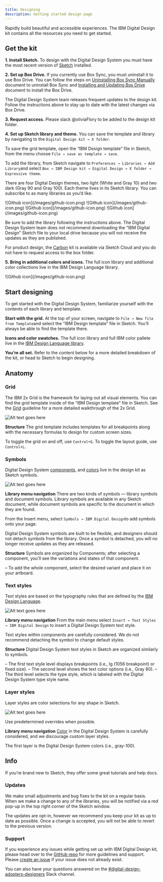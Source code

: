 ```yaml
---
title: Designing
description: Getting started design page
---
```


<PageDescription>

Rapidly build beautiful and accessible experiences. The IBM Digital Design kit contains all the resources you need to get started.

</PageDescription>

## Get the kit

**1. Install Sketch.**
To design with the Digital Design System you must have the most recent version of [Sketch](https://www.sketch.com) installed.

**2. Set up Box Drive.**
If you currently use Box Sync, you must uninstall it to use Box Drive. You can follow the steps on [Uninstalling Box Sync Manually](#) document to uninstall Box Sync and [Installing and Updating Box Drive](#) document to install the Box Drive.

The Digital Design System team releases frequent updates to the design kit. Follow the instructions above to stay up to date with the latest changes via Box Drive.

**3. Request access.**
Please slack @oliviaFlory to be added to the design kit folder.

**4. Set up Sketch library and theme.**
You can save the template and library by navigating to the `Digital Design kit → X folder`. 

To save the grid template, open the “IBM Design template” file in Sketch, from the menu choose `File → save as template → save`.

To add the library, from Sketch navigate to `Preferences → Libraries → Add Library`and select `Box → IBM Design kit → Digital Design → X folder → Expressive theme`.

There are four Digital Design themes, two light (White and Gray 10) and two dark (Gray 90 and Gray 100). Each theme lives in its Sketch library. You can subscribe to as many libraries as you’d like.

<Row className="resource-card-group">
  <Column colMd={4} colLg={4} noGutterSm>
    <ResourceCard
      subTitle="White theme"
      href="https://www.carbondesignsystem.com"
    >
      ![Github icon](/images/github-icon.png)
    </ResourceCard>
  </Column>
  <Column colMd={4} colLg={4} noGutterSm>
    <ResourceCard
      subTitle="Gray 10 theme
(coming soon)"
      href="https://www.carbondesignsystem.com"
    >
      ![Github icon](/images/github-icon.png)
    </ResourceCard>
  </Column>
</Row>

<Row className="resource-card-group">
  <Column colMd={4} colLg={4} noGutterSm>
    <ResourceCard
      subTitle="Gray 90 theme
(coming soon)"
      href="https://www.carbondesignsystem.com"
    >
      ![Github icon](/images/github-icon.png)
    </ResourceCard>
  </Column>
  <Column colMd={4} colLg={4} noGutterSm>
    <ResourceCard
      subTitle="Gray 100 theme
(coming soon)"
      href="https://www.carbondesignsystem.com"
    >
      ![Github icon](/images/github-icon.png)
    </ResourceCard>
  </Column>
</Row>

Be sure to add the library following the instructions above. The Digital Design System team does not recommend downloading the “IBM Digital Design” Sketch file to your local drive because you will not receive the updates as they are published.

For product design, the [Carbon](#) kit is available via Sketch Cloud and you do not have to request access to the box folder.

**5. Bring in additional colors and icons.**
The full icon library and additional color collections live in the IBM Design Language library.

<Column colMd={4} colLg={4} noGutterSm>
  <ResourceCard
    subTitle="IBM Design Language library"
    actionIcon="download"
    aspectRatio="2:1"
    href="https://github.com/IBM/carbon-elements/blob/master/.github/CONTRIBUTING.md"
  >
    ![Github icon](/images/github-icon.png)
  </ResourceCard>
</Column>

## Start designing

To get started with the Digital Design System, familiarize yourself with the contents of each library and template.

**Start with the grid.**
At the top of your screen, navigate to `File → New file from Template`and select the “IBM Design template” file in Sketch. You’ll always be able to find the template there.

**Icons and color swatches.**
The full icon library and full IBM color pallete live in the [IBM Design Language library](https://www.ibm.com/design/language/).

**You’re all set.**
Refer to the content below for a more detailed breakdown of the kit, or head to Sketch to begin designing.

## Anatomy

### Grid

The IBM 2x Grid is the framework for laying out all visual elements. You can find the grid template inside of the “IBM Design template” file in Sketch. See the [Grid](#) guideline for a more detailed walkthrough of the 2x Grid.

![Alt text goes here](images/ADD_IMAGE)

**Structure**
The grid template includes templates for all breakpoints along with the necessary formulas to design for custom screen sizes.

To toggle the grid on and off, use `Control+G`. To toggle the layout guide, use `Control+L`.

### Symbols

Digital Design System [components](#), and [colors](#) live in the design kit as Sketch symbols.

![Alt text goes here](images/ADD_IMAGE)

**Library menu navigation**
There are two kinds of symbols — library symbols and document symbols. Library symbols are available in any Sketch document, while document symbols are specific to the document in which they are found.

From the Insert menu, select `Symbols → IBM Digital Design`to add symbols onto your page.

Digital Design System symbols are built to be flexible, and designers should not detach symbols from the library. Once a symbol is detached, you will no longer receive updates as they are released.

**Structure**
Symbols are organized by Components; after selecting a component, you’ll see the variations and states of that component.

– To add the whole component, select the desired variant and place it on your artboard.

### Text styles

Text styles are based on the typography rules that are defined by the [IBM Design Language](https://www.ibm.com/design/language/).

![Alt text goes here](images/ADD_IMAGE)

**Library menu navigation**
From the main menu select `Insert → Text Styles → IBM Digital Design` to insert a Digital Design System text style.

Text styles within components are carefully considered. We do not recommend detaching the symbol to change default styles.

**Structure**
Digital Design System text styles in Sketch are organized similarly to symbols.

– The first text style level displays breakpoints (i.e., lg (1056 breakpoint) or fixed size).
– The second level shows the text color options (i.e., Gray 80).
– The third level selects the type style, which is labeled with the Digital Design System type style name.

### Layer styles

Layer styles are color selections for any shape in Sketch.

![Alt text goes here](images/ADD_IMAGE)

Use predetermined overrides when possible.

**Library menu navigation**
[Color](#) in the Digital Design System is carefully considered, and we discourage custom layer styles.

The first layer is the Digital Design System colors (i.e., gray-100).

## Info

If you’re brand new to Sketch, they offer some great tutorials and help docs.

### Updates

We make small adjustments and bug fixes to the kit on a regular basis. When we make a change to any of the libraries, you will be notified via a red pop-up in the top right corner of the Sketch window.

The updates are opt-in, however we recommend you keep your kit as up to date as possible. Once a change is accepted, you will not be able to revert to the previous version.

### Support

If you experience any issues while getting set up with IBM Digital Design kit, please head over to the [GitHub repo](#) for more guidelines and support. Please [create an issue](#) if your issue does not already exist.

You can also have your questions answered on the [#digital-design-adopters-designers](#) Slack channel.
